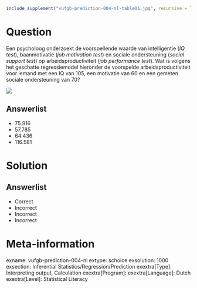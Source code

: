 ```{r, echo = FALSE, results = "hide"}
include_supplement("vufgb-prediction-004-nl-table01.jpg", recursive = TRUE)
```

Question
========

Een psycholoog onderzoekt de voorspellende waarde van intelligentie (*IQ test*), baanmotivatie (*job motivation test*) en sociale ondersteuning (*social support test*) op arbeidsproductiviteit (*job performance test*). Wat is volgens het geschatte regressiemodel hieronder de voorspelde arbeidsproductiviteit voor iemand met een IQ van 105, een motivatie van 60 en een gemeten sociale ondersteuning van 70?

![](vufgb-prediction-004-nl-table01.jpg)
  
Answerlist
----------
* 75.916
* 57.785   
* 64.436    
* 116.581 

Solution
========

Answerlist
----------
* Correct
* Incorrect
* Incorrect
* Incorrect

Meta-information
================
exname: vufgb-prediction-004-nl
extype: schoice
exsolution: 1000
exsection: Inferential Statistics/Regression/Prediction
exextra[Type]: Interpreting output, Calculation
exextra[Program]: 
exextra[Language]: Dutch
exextra[Level]: Statistical Literacy